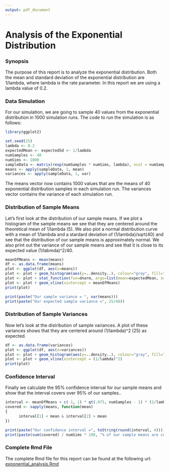 ```yaml
---
output: pdf_document
---
```

# Analysis of the Exponential Distribution

### Synopsis
The purpose of this report is to analyze the exponential distribution. Both the mean and standard deviation of the exponential distribution are 1/lambda, where lambda is the rate parameter. In this report we are using a lambda value of 0.2.

### Data Simulation
For our simulation, we are going to sample 40 values from the exponential distribution in 1000 simulation runs. The code to run the simulation is as follows:

```r
library(ggplot2)

set.seed(25)
lambda <- 0.2
expectedMean <- expectedSd <- 1/lambda
numSamples <- 40
numSims <- 1000
sampleData <- matrix(rexp(numSamples * numSims, lambda), ncol = numSamples)
means <- apply(sampleData, 1, mean)
variances <- apply(sampleData, 1, var)
```

The means vector now contains 1000 values that are the means of 40 exponential distribution samples in each simulation run. The variances vector contains the variance of each simulation run. 

### Distribution of Sample Means
Let's first look at the distribution of our sample means. If we plot a histogram of the sample means we see that they are centered around the theoretical mean of 1/lambda (5). We also plot a normal distribution curve with a mean of 1/lambda and a stardard deviation of (1/lambda)/sqrt(40) and see that the distribution of our sample means is approximately normal. We also print out the variance of our sample means and see that it is close to its expected value (1/labmda)^2/40.
``` r
meanOfMeans <- mean(means)
df <- as.data.frame(means)
plot <- ggplot(df, aes(x=means)) 
plot <- plot + geom_histogram(aes(y=..density..), colour="gray", fill="#daf0dd", binwidth=0.1)
plot <- plot + stat_function(fun=dnorm, args=list(mean=expectedMean, sd=expectedSd/sqrt(40)))
plot <- plot + geom_vline(xintercept = meanOfMeans)
print(plot)

print(paste("Our sample variance = ", var(means)))
print(paste("Our expected sample variance =", 25/40))
```

### Distribution of Sample Variances
Now let's look at the distribution of sample variances. A plot of these variances shows that they are centered around (1/lambda)^2 (25) as expected.

``` r
df <- as.data.frame(variances)
plot <- ggplot(df, aes(x=variances)) 
plot <- plot + geom_histogram(aes(y=..density..), colour="gray", fill="#daf0dd", binwidth=10)
plot <- plot + geom_vline(xintercept = (1/lambda)^2)
print(plot)
```

### Confidence Interval
Finally we calculate the 95% confidence interval for our sample means and show that the interval covers over 95% of our samples..
``` r
interval <- meanOfMeans + c(-1, 1) * qt(.975, numSamples - 1) * (1/lambda) / sqrt(numSamples)
covered <- sapply(means, function(mean)
{
      interval[1] < mean & interval[2] > mean 
})

print(paste("Our confidence interval =", toString(round(interval, 4))))
print(paste(sum(covered) / numSims * 100, "% of our sample means are covered by this interval.", sep=""))
```

### Complete Rmd File
The complete Rmd file for this report can be found at the following url:
    [exponential_analysis.Rmd](https://github.com/rmb177/stat_inference_course_project/blob/master/exponential_analysis.Rmd)


